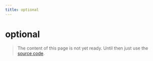 ```yaml
---
title: optional
---
```


# optional

> The content of this page is not yet ready. Until then just use the [source code](https://github.com/fabian-hiller/valibot/blob/main/library/src/schemas/optional/optional.ts).
